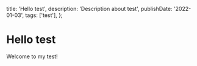   title: 'Hello test',
  description: 'Description about test',
  publishDate: '2022-01-03',
  tags: ['test'],
};

# Hello test

Welcome to my test!
